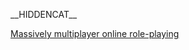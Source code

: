 __HIDDENCAT__
{{WPSS-cat}}
{{Stub Category|article=[[大型多人在线角色扮演游戏|大型多人在线角色扮演游戏]]|newstub=mmorpg-videogame-stub|category=大型多人在线角色扮演游戏}}

[[Category:各类型电子游戏小作品|Massively multiplayer online role-playing]]